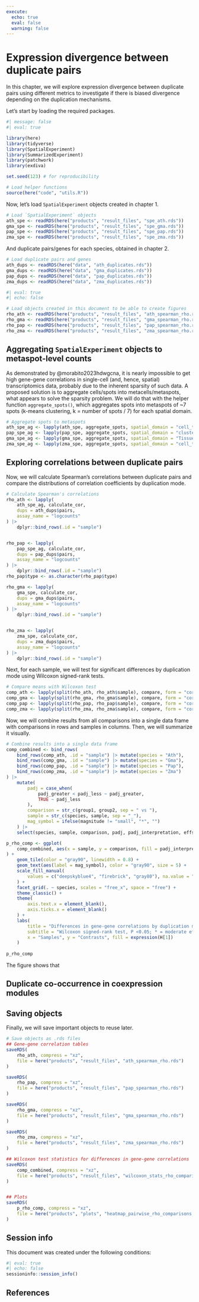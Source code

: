 ```yaml
---
execute: 
  echo: true
  eval: false
  warning: false
---
```


# Expression divergence between duplicate pairs

In this chapter, we will explore expression divergence between duplicate
pairs using different metrics to investigate if there is biased divergence
depending on the duplication mechanisms. 

Let's start by loading the required packages.

```r
#| message: false
#| eval: true

library(here)
library(tidyverse)
library(SpatialExperiment)
library(SummarizedExperiment)
library(patchwork)
library(exdiva)

set.seed(123) # for reproducibility

# Load helper functions
source(here("code", "utils.R"))
```

Now, let's load `SpatialExperiment` objects created in chapter 1.

```r
# Load `SpatialExperiment` objects
ath_spe <- readRDS(here("products", "result_files", "spe_ath.rds"))
gma_spe <- readRDS(here("products", "result_files", "spe_gma.rds"))
pap_spe <- readRDS(here("products", "result_files", "spe_pap.rds"))
zma_spe <- readRDS(here("products", "result_files", "spe_zma.rds"))
```

And duplicate pairs/genes for each species, obtained in chapter 2.

```r
# Load duplicate pairs and genes
ath_dups <- readRDS(here("data", "ath_duplicates.rds"))
gma_dups <- readRDS(here("data", "gma_duplicates.rds"))
pap_dups <- readRDS(here("data", "pap_duplicates.rds"))
zma_dups <- readRDS(here("data", "zma_duplicates.rds"))
```

```r
#| eval: true
#| echo: false

# Load objects created in this document to be able to create figures
rho_ath <- readRDS(here("products", "result_files", "ath_spearman_rho.rds"))
rho_gma <- readRDS(here("products", "result_files", "gma_spearman_rho.rds"))
rho_pap <- readRDS(here("products", "result_files", "pap_spearman_rho.rds"))
rho_zma <- readRDS(here("products", "result_files", "zma_spearman_rho.rds"))
```

## Aggregating `SpatialExperiment` objects to metaspot-level counts

As demonstrated by @morabito2023hdwgcna, it is nearly impossible
to get high gene-gene correlations in single-cell (and, hence, spatial)
transcriptomics data, probably due to the inherent sparsity of such data.
A proposed solution is to aggregate cells/spots into metacells/metaspots, what
appears to solve the sparsity problem. We will do that with the helper
function `aggregate_spots()`, which aggregates spots into metaspots of ~7 spots
(k-means clustering, k = number of spots / 7) for each spatial domain.

```r
# Aggregate spots to metaspots
ath_spe_ag <- lapply(ath_spe, aggregate_spots, spatial_domain = "cell_type")
pap_spe_ag <- lapply(pap_spe, aggregate_spots, spatial_domain = "clusters")
gma_spe_ag <- lapply(gma_spe, aggregate_spots, spatial_domain = "Tissue")
zma_spe_ag <- lapply(zma_spe, aggregate_spots, spatial_domain = "cell_type", iter.max = 100)
```

## Exploring correlations between duplicate pairs

Now, we will calculate Spearman's correlations between duplicate pairs and
compare the distributions of correlation coefficients by duplication mode.

```r
# Calculate Spearman's correlations
rho_ath <- lapply(
    ath_spe_ag, calculate_cor,
    dups = ath_dups$pairs,
    assay_name = "logcounts"
) |>
    dplyr::bind_rows(.id = "sample")


rho_pap <- lapply(
    pap_spe_ag, calculate_cor,
    dups = pap_dups$pairs,
    assay_name = "logcounts"
) |>
    dplyr::bind_rows(.id = "sample")
rho_pap$type <- as.character(rho_pap$type)

rho_gma <- lapply(
    gma_spe, calculate_cor,
    dups = gma_dups$pairs,
    assay_name = "logcounts"
) |>
    dplyr::bind_rows(.id = "sample")


rho_zma <- lapply(
    zma_spe, calculate_cor,
    dups = zma_dups$pairs,
    assay_name = "logcounts"
) |>
    dplyr::bind_rows(.id = "sample")
```

Next, for each sample, we will test for significant differences by 
duplication mode using Wilcoxon signed-rank tests.

```r
# Compare means with Wilcoxon test
comp_ath <- lapply(split(rho_ath, rho_ath$sample), compare, form = "cor ~ type")
comp_gma <- lapply(split(rho_gma, rho_gma$sample), compare, form = "cor ~ type")
comp_pap <- lapply(split(rho_pap, rho_pap$sample), compare, form = "cor ~ type")
comp_zma <- lapply(split(rho_zma, rho_zma$sample), compare, form = "cor ~ type")
```

Now, we will combine results from all comparisons into a single data frame
with comparisons in rows and samples in columns. Then, we will summarize it
visually.

```r
# Combine results into a single data frame
comp_combined <- bind_rows(
    bind_rows(comp_ath, .id = "sample") |> mutate(species = "Ath"),
    bind_rows(comp_gma, .id = "sample") |> mutate(species = "Gma"),
    bind_rows(comp_pap, .id = "sample") |> mutate(species = "Pap"),
    bind_rows(comp_zma, .id = "sample") |> mutate(species = "Zma")
) |>
    mutate(
        padj = case_when(
            padj_greater < padj_less ~ padj_greater,
            TRUE ~ padj_less
        ),
        comparison = str_c(group1, group2, sep = " vs "),
        sample = str_c(species, sample, sep = "_"),
        mag_symbol = ifelse(magnitude != "small", "*", "")
    ) |>
    select(species, sample, comparison, padj, padj_interpretation, effsize, mag_symbol)

p_rho_comp <- ggplot(
    comp_combined, aes(x = sample, y = comparison, fill = padj_interpretation)
) +
    geom_tile(color = "gray90", linewidth = 0.8) +
    geom_text(aes(label = mag_symbol), color = "gray90", size = 5) +
    scale_fill_manual(
        values = c("deepskyblue4", "firebrick", "gray80"), na.value = "gray80"
    ) +
    facet_grid(. ~ species, scales = "free_x", space = "free") +
    theme_classic() +
    theme(
        axis.text.x = element_blank(),
        axis.ticks.x = element_blank()
    ) +
    labs(
        title = "Differences in gene-gene correlations by duplication mode",
        subtitle = "Wilcoxon signed-rank test, P <0.05; * = moderate effect sizes",
        x = "Samples", y = "Contrasts", fill = expression(H[1])
    )
    
p_rho_comp
```

The figure shows that 

## Duplicate co-occurrence in coexpression modules






## Saving objects {.unnumbered}

Finally, we will save important objects to reuse later.

```r
# Save objects as .rds files
## Gene-gene correlation tables
saveRDS(
    rho_ath, compress = "xz", 
    file = here("products", "result_files", "ath_spearman_rho.rds")
)

saveRDS(
    rho_pap, compress = "xz", 
    file = here("products", "result_files", "pap_spearman_rho.rds")
)

saveRDS(
    rho_gma, compress = "xz",
    file = here("products", "result_files", "gma_spearman_rho.rds")
)

saveRDS(
    rho_zma, compress = "xz",
    file = here("products", "result_files", "zma_spearman_rho.rds")
)

## Wilcoxon test statistics for differences in gene-gene correlations
saveRDS(
    comp_combined, compress = "xz",
    file = here("products", "result_files", "wilcoxon_stats_rho_comparisons.rds")
)


## Plots
saveRDS(
    p_rho_comp, compress = "xz",
    file = here("products", "plots", "heatmap_pairwise_rho_comparisons.rds")
)
```

## Session info {.unnumbered}

This document was created under the following conditions:

```r
#| eval: true
#| echo: false
sessioninfo::session_info()
```

## References {.unnumbered}
